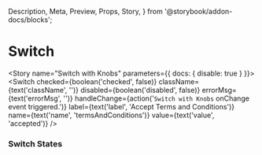   Description,
  Meta,
  Preview,
  Props,
  Story,
} from '@storybook/addon-docs/blocks';


<Meta component={Switch} title="Components/Atoms/Switch" />

# Switch
<Description of={Switch} />
<Props of={Switch} />

<Story name="Switch with Knobs" parameters={{ docs: { disable: true } }}>
  <Switch
    checked={boolean('checked', false)}
    className={text('className', '')}
    disabled={boolean('disabled', false)}
    errorMsg={text('errorMsg', '')}
    handleChange={action('`Switch with Knobs` onChange event triggered.')}
    label={text('label', 'Accept Terms and Conditions')}
    name={text('name', 'termsAndConditions')}
    value={text('value', 'accepted')}
  />
</Story>

### Switch States
<Preview>
  <Story name="Switch States">
    <div>
      <Switch
        label="Check this slider"
        name="checkSlider"
        value="sliderChecked"
      />
      <Switch
        checked
        label="Uncheck this slider"
        name="checkSlider"
        value="sliderChecked"
      />
      <Switch
        label="This slider is disabled and unchecked"
        name="checkSlider"
        value="sliderChecked"
        disabled
      />
      <Switch
        label="This slider is disabled and checked"
        name="checkSlider"
        value="sliderChecked"
        checked
        disabled
      />
      <Switch
        label="This slider is in an error state"
        name="checkSlider"
        value="sliderChecked"
        errorMsg="This is the wrong choice"
      />
    </div>
  </Story>
</Preview>
